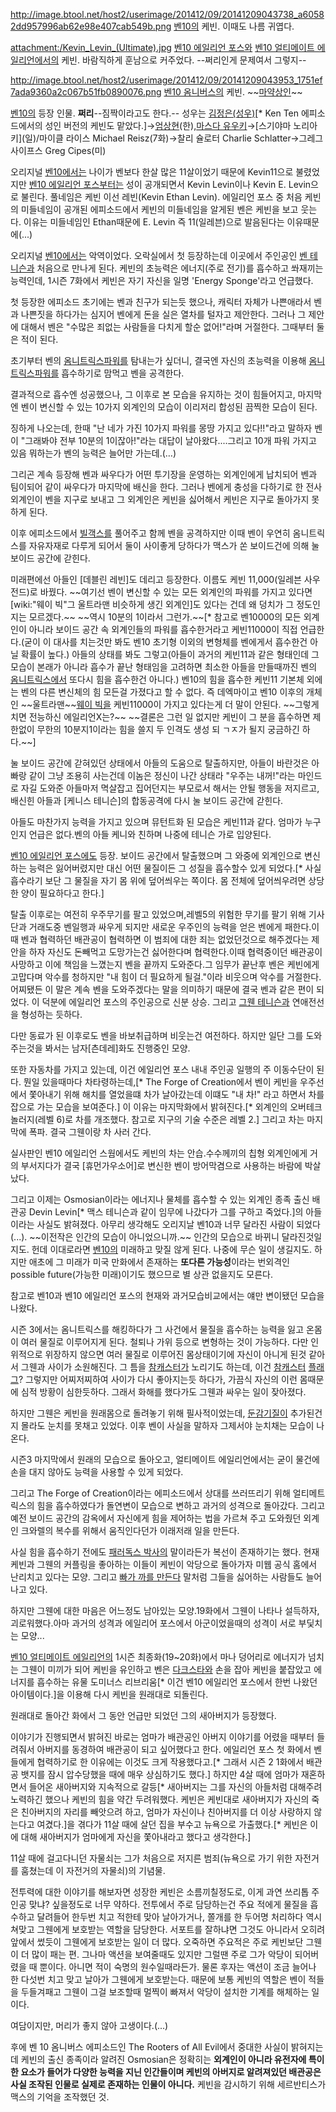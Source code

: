 http://image.btool.net/host2/userimage/201412/09/20141209043738_a60582dd957996ab62e98e407cab549b.png [[벤10]]의 케빈. 이때도 나름 귀엽다.

attachment:/Kevin_Levin_(Ultimate).jpg 
[[벤10 에일리언 포스]]와 [[벤10 얼티메이트 에일리언]]에서의 케빈. 
바람직하게 훈남으로 커주었다. --쩌리인게 문제여서 그렇지--

http://image.btool.net/host2/userimage/201412/09/20141209043953_1751ef7ada9360a2c067b51fb0890076.png [[벤10 옴니버스]]의 케빈.
~~[[마약]]상인~~

[[벤10]]의 등장 인물. '''쩌리'''--짐짝이라고도 한다.-- 성우는 [[김정은(성우)]][* Ken Ten 에피소드에서의 성인 버전의 케빈도 맡았다.]→[[엄상현]](한),[[마스다 유우키]]→[스기야마 노리아키](일)/마이클 라이스 Michael Reisz(7화)→찰리 슐로터 Charlie Schlatter→그레그 사이프스 Greg Cipes(미)

오리지널 [[벤10]]에서는 나이가 벤보다 한살 많은 11살이었기 때문에 Kevin11으로 불렸었지만 [[벤10 에일리언 포스]]부터는 성이 공개되면서 Kevin Levin이나 Kevin E. Levin으로 불린다. 풀네임은 케빈 이선 레빈(Kevin Ethan Levin). 에일리언 포스 중 처음 케빈의 미들네임이 공개된 에피소드에서 케빈의 미들네임을 알게된 벤은 케빈을 보고 웃는다. 이유는 미들네임인 Ethan때문에 E. Levin 즉 11(일레븐)으로 발음된다는 이유때문에(...)

오리지널 [[벤10]]에서는 악역이었다. 오락실에서 첫 등장하는데 이곳에서 주인공인 [[벤 테니슨]]과 처음으로 만나게 된다. 케빈의 초능력은 에너지(주로 전기)를 흡수하고 쏴재끼는 능력인데, 1시즌 7화에서 케빈은 자기 자신을 일명 'Energy Sponge'라고 언급했다.

첫 등장한 에피소드 초기에는 벤과 친구가 되는듯 했으나, 캐릭터 자체가 나쁜애라서 벤과 나쁜짓을 하다가는 심지어 벤에게 돈을 실은 열차를 털자고 제안한다. 그러나 그 제안에 대해서 벤은 "수많은 죄없는 사람들을 다치게 할순 없어!"라며 거절한다. 그때부터 둘은 적이 된다.

초기부터 벤의 [[옴니트릭스]]파워를 탐내는가 싶더니, 결국엔 자신의 초능력을 이용해 [[옴니트릭스]]파워를 흡수하기로 맘먹고 벤을 공격한다.

결과적으로 흡수엔 성공했으나, 그 이후로 본 모습을 유지하는 것이 힘들어지고, 마지막엔 벤이 변신할 수 있는 10가지 외계인의 모습이 이리저리 합성된 끔찍한 모습이 된다.

징하게 나오는데, 한때 "난 네가 가진 10가지 파워를 몽땅 가지고 있다!!"라고 말하자 벤이 "그래봐야 전부 10분의 1이잖아!"라는 대답이 날아왔다....그리고 10개 파워 가지고 있음 뭐하는가 벤의 능력은 늘어만 가는데.(…)

그리곤 계속 등장해 벤과 싸우다가 어떤 투기장을 운영하는 외계인에게 납치되어 벤과 팀이되어 같이 싸우다가 마지막에 배신을 한다. 그러나 벤에게 충성을 다하기로 한 전사 외계인이 벤을 지구로 보내고 그 외계인은 케빈을 싫어해서 케빈은 지구로 돌아가지 못하게 된다.

이후 에피소드에서  [[빌객스]]를 풀어주고 함께 벤을 공격하지만 이때 벤이 우연히 옴니트릭스를 자유자재로 다루게 되어서 둘이 사이좋게 당하다가 맥스가 쏜 보이드건에 의해 눌 보이드 공간에 갇힌다.

미래편에선 아들인 [데블린 레빈]도 데리고 등장한다. 이름도 케빈 11,000(일레븐 사우전드)로 바꿨다. ~~여기선 벤이 변신할 수 있는 모든 외계인의 파워를 가지고 있다면 [wiki:"웨이 빅"그 울트라맨 비슷하게 생긴 외계인]도 있다는 건데 왜 덩치가 그 정도인지는 모르겠다.~~ ~~역시 10분의 1이라서 그런가.~~[* 참고로 벤10000의 모든 외계인이 아니라 보이드 공간 속 외계인들의 파워를 흡수한거라고 케빈11000이 직접 언급한다.(굳이 이 대사를 치는것만 봐도 벤10 초기형 이외의 변형체를 벤에게서 흡수한건 아닐 확률이 높다.) 아들의 상태를 봐도 그렇고(아들이 과거의 케빈11과 같은 형태인데 그 모습이 본래가 아니라 흡수가 끝난 형태임을 고려하면 최소한 아들을 만들때까진 벤의 [[옴니트릭스]]에서 또다시 힘을 흡수한건 아니다.) 벤10의 힘을 흡수한 케빈11 기본체 외에는 벤의 다른 변신체의 힘 모든걸 가졌다고 할 수 없다. 즉 데엑마이고 벤10 이후의 개체인 ~~울트라맨~~[[웨이 빅]]을 케빈11000이 가지고 있다는게 더 말이 안된다. ~~그렇게 치면 전능하신 에일리언X는?~~ ~~결론은 그런 일 없지만 케빈이 그 분을 흡수하면 제한없이 무한의 10분지1이라는 힘을 쓸지 두 인격도 생성 되 ㄱㅈ가 될지 궁금하긴 하다.~~]

눌 보이드 공간에 갇혀있던 상태에서 아들의 도움으로 탈출하지만, 아들이 바란것은 아빠랑 같이 그냥 조용히 사는건데 이놈은 정신이 나간 상태라 "우주는 내꺼!"라는 마인드로 자길 도와준 아들마저 멱살잡고 집어던지는 부모로서 해서는 안될 행동을 저지르고, 배신힌 아들과 [케니스 테니슨]의 합동공격에 다시 눌 보이드 공간에 갇힌다.

아들도 마찬가지 능력을 가지고 있으며 뮤턴트화 된 모습은 케빈11과 같다. 엄마가 누구인지 언급은 없다.벤의 아들 케니와 친하며 나중에 테니슨 가로 입양된다.

[[벤10 에일리언 포스]]에도 등장. 보이드 공간에서 탈출했으며 그 와중에 외계인으로 변신하는 능력은 잃어버렸지만 대신 어떤 물질이든 그 성질을 흡수할수 있게 되었다.[* 사실 흡수라기 보단 그 물질을 자기 몸 위에 덮어씌우는 쪽이다. 몸 전체에 덮어씌우려면 상당한 양이 필요하다고 한다.] 

탈출 이후로는 여전히 우주무기를 팔고 있었으며,레벨5의 위험한 무기를 팔기 위해 기사단과 거래도중 벤일행과 싸우게 되지만 새로운 우주인의 능력을 얻은 벤에게 패한다.이때 벤과 협력하던 배관공이 협력하면 이 범죄에 대한 죄는 없었던것으로 해주겠다는 제안을 하자 자신도 돈빼먹고 도망가는건 싫어한다며 협력한다.이때 협력중이던 배관공이 사망하고 이에 책임을 느꼈는지 벤을 끝까지 도와준다.그 임무가 끝난후 벤은 케빈에게 고맙다며 악수를 청하지만 "내 힘이 더 필요하게 될걸."이라 비웃으며 악수를 거절한다.어찌됐든 이 말은 계속 벤을 도와주겠다는 말을 의미하기 때문에 결국 벤과 같은 편이 되었다. 이 덕분에 에일리언 포스의 주인공으로 신분 상승. 그리고 [[그웬 테니슨]]과 연애전선을 형성하는 듯하다.

다만 동료가 된 이후로도 벤을 바보취급하며 비웃는건 여전하다. 하지만 일단 그를 도와주는것을 봐서는 남자[츤데레]화도 진행중인 모양.

또한 자동차를 가지고 있는데, 이건 에일리언 포스 내내 주인공 일행의 주 이동수단이 된다. 뭔일 있을때마다 차타령하는데,[* The Forge of Creation에서 벤이 케빈을 우주선에서 쫓아내기 위해 해치를 열었을떄 차가 날아갔는데 이떄도 "내 차!" 라고 하면서 차를 잡으로 가는 모습을 보여준다.] 이 이유는 마지막화에서 밝혀진다.[* 외계인의 오버테크놀러지(레벨 6)로 차를 개조했다. 참고로 지구의 기술 수준은 레벨 2.] 그리고 차는 마지막에 폭파. 결국 그웬이랑 차 사러 간다.

실사판인 벤10 에일리언 스웜에서도 케빈의 차는 안습.수수께끼의 칩형 외계인에게 거의 부서지다가 결국 [휴먼가우소어]로 변신한 벤이 방어막겸으로 사용하는 바람에 박살났다.

그리고 이제는 Osmosian이라는 에너지나 물체를 흡수할 수 있는 외계인 종족 출신 배관공 Devin Levin[* 맥스 테니슨과 같이 임무에 나갔다가 그를 구하고 죽었다.]의 아들이라는 사실도 밝혀졌다. 아무리 생각해도 오리지날 벤10과 너무 달라진 사람이 되었다(...). ~~이전작은 인간의 모습이 아니었으니까.~~ 인간의 모습으로 바뀌니 달라진것일지도. 헌데 이대로라면 [[벤10]]의 미래하고 맞질 않게 된다. 나중에 무슨 일이 생길지도. 하지만 애초에 그 미래가 미국 만화에서 존재하는 '''또다른 가능성'''이라는 번외격인 possible future(가능한 미래)이기도 했으므로 별 상관 없을지도 모른다.

참고로 벤10과 벤10 에일리언 포스의 현재와 과거모습비교에서는 얘만 변이됐던 모습을 나왔다.

시즌 3에서는 옴니트릭스를 해킹하다가 그 사건에서 물질을 흡수하는 능력을 잃고 온몸이 여러 물질로 이루어지게 된다. 철퇴나 가위 등으로 변형하는 것이 가능하다. 다만 인위적으로 위장하지 않으면 여러 물질로 이루어진 몸상태이기에 자신이 아니게 된것 같아서 그웬과 사이가 소원해진다. 그 틈을 [[참캐스터]]가 노리기도 하는데, 이건 [[참캐스터]] [[플래그]]? 그렇지만 어찌저찌하여 사이가 다시 좋아지는듯 하다가, 가끔식 자신의 이런 몸때문에 심적 방황이 심한듯하다. 그래서 화해를 했다가도 그웬과 싸우는 일이 잦아졌다.

하지만 그웬은 케빈을 원래몸으로 돌려놓기 위해 필사적이었는데, [[둔감]]기질이 추가된건지 몰라도 눈치를 못채고 있었다. 이후 벤이 사실을 말하자 그제서야 눈치채는 모습이 나온다.

시즌3 마지막에서 원래의 모습으로 돌아오고, 얼티메이트 에일리언에서는 굳이 물건에 손을 대지 않아도 능력을 사용할 수 있게 되었다. 

그리고 The Forge of Creation이라는 에피소드에서 상대를 쓰러뜨리기 위해 얼티메트릭스의 힘을 흡수하였다가 돌연변이 모습으로 변하고 과거의 성격으로 돌아갔다. 그리고 예전 보이드 공간의 감옥에서 자신에게 힘을 제어하는 법을 가르쳐 주고 도와줬던 외계인 크와렐의 복수를 위해서 움직인다던가 이래저래 일을 만든다. 

사실 힘을 흡수하기 전에도 [[패러독스 박사]]의 말이라든가 복선이 존재하기는 했다. 현재 케빈과 그웬의 커플링을 좋아하는 이들이 케빈이 악당으로 돌아가자 미웹 공식 홈에서 난리치고 있다는 모양. 그리고 [[빠가 까를 만든다]] 말처럼 그들을 싫어하는 사람들도 늘어나고 있다.

하지만 그웬에 대한 마음은 어느정도 남아있는 모양.19화에서 그웬이 나타나 설득하자,괴로워했다.아마 과거의 성격과 에일리어 포스에서 아군이었을때의 성격이 서로 부딫치는 모양...

[[벤10 얼티메이트 에일리언]]의 1시즌 최종화(19~20화)에서 마나 덩어리로 에너지가 넘치는 그웬이 미끼가 되어 케빈을 유인하고 벤은 [[다크스타]]와 손을 잡아 케빈을 붙잡았고 에너지를 흡수하는 유물 도미너스 리브리움[* 이건 벤10 에일리언 포스에서 한번 나왔던 아이템이다.]을 이용해 다시 케빈을 원래대로 되돌린다.

원래대로 돌아간 화에서 그 동안 언급만 되었던 그의 새아버지가 등장했다. 

이야기가 진행되면서 밝혀진 바로는 엄마가 배관공인 아버지 이야기를 어렸을 때부터 들려줘서 아버지를 동경하여 배관공이 되고 싶어했다고 한다. 에일리언 포스 첫 화에서 벤들에게 협력하기로 한 이유에는 이것도 크게 작용했다고.[* 그래서 시즌 2 1화에서 배관공 뱃지를 잠시 압수당했을 때에 매우 상심하기도 했다.] 하지만 4살 때에 엄마가 재혼하면서 들어온 새아버지와 지속적으로 갈등[* 새아버지는 그를 자신의 아들처럼 대해주려 노력하긴 했으나 케빈의 힘을 약간 두려워했다. 케빈은 케빈대로 새아버지가 자신의 죽은 친아버지의 자리를 빼앗으려 하고, 엄마가 자신이나 친아버지를 더 이상 사랑하지 않는다고 여겼다.]을 겪다가 11살 때에 살던 집을 부수고 뉴욕으로 가출했다.[* 케빈은 이에 대해 새아버지가 엄마에게 자신을 쫓아내라고 했다고 생각한다.]

11살 때에 걸고다니던 자물쇠는 그가 처음으로 저지른 범죄(뉴욕으로 가기 위한 자전거를 훔쳤는데 이 자전거의 자물쇠)의 기념물. 

전투력에 대한 이야기를 해보자면 성장한 케빈은 소름끼칠정도로, 이게 과연 쓰리톱 주인공 맞냐? 싶을정도로 너무 약하다. 전투에서 주로 담당하는건 주요 적에게 물질을 흡수하고 달려들어 한두번 치고 적한테 맞아 날아가거나, 쫄개를 한 두어명 처리하다 역시 쳐맞고 그웬에게 보호받는 역할을 담당한다. 서포트를 잘하냐면 그것도 아니라서 오히려 앞에서 썼듯이 그웬에게 보호받는 일이 더 많다. 오죽하면 주요적은 주로 케빈보단 그웬이 더 많이 패는 편. 그나마 액션을 보여줄때도 있지만 그럴땐 주로 그가 악당이 되어버렸을 때 뿐이다. 아니면 적이 숙명의 원수일때라든가. 물론 후자는 액션이 조금 늘어나 한 다섯번 치고 맞고 날아가 그웬에게 보호받는다. 때문에 보통 케빈의 역할은 벤이 적들을 두들겨패고 그웬이 그걸 보조할때 멀찍이 빠져서 악당이 설치한 기계를 해체하는 일이다. 

여담이지만, 머리가 좋지 않아 고생이다.(...)

후에 벤 10 옴니버스 에피소드인 The Rooters of All Evil에서 중대한 사실이 밝혀지는데 케빈의 출신 종족이라 알려진 Osmosian은 정확히는 '''외계인이 아니라 유전자에 특이한 요소가 들어가 다양한 능력을 지닌 인간들이며 케빈의 아버지로 알려져있던 배관공은 사실 조작된 인물로 실제로 존재하는 인물이 아니다.''' 케빈을 감시하기 위해 세르반티스가 맥스의 기억을 조작했던 것.
